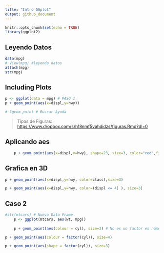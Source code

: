 ```yaml
---
title: "Intro GGplot"
output: github_document
---
```


```r
knitr::opts_chunk$set(echo = TRUE)
library(ggplot2)
```

## Leyendo Datos

```r
data(mpg)
# View(mpg) #leyendo datos
attach(mpg)
str(mpg)
```

## Including Plots

```r
p <- ggplot(data = mpg) # PASO 1
p + geom_point(aes(x=displ,y=hwy))

# ?geom_point # Buscar Ayuda
```

>Tipos de Figuras:
<https://www.dropbox.com/s/h18nmf5vahdidzs/figuras.Rmd?dl=0>

## Aplicando aes

```r
    p + geom_point(aes(x=displ,y=hwy), shape=23, size=3, color="red",fill="yellow")

```
    
## Grafica en 3D

```r
p + geom_point(aes(x=displ,y=hwy, color=class),size=3)
```


```r
p + geom_point(aes(x=displ,y=hwy, color=(displ <= 4) ), size=3)
```
## Caso 2

```r
#str(mtcars) # Nuevo Data Frame
    p <- ggplot(mtcars, aes(wt, mpg))
 
    p + geom_point(aes(colour = cyl), size=3) # No es un factor es número
```


```r
p + geom_point(aes(colour = factor(cyl)), size=4)
```


```r
p + geom_point(aes(shape = factor(cyl)), size=3)
```





